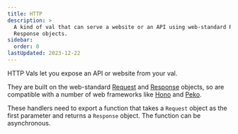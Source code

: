 ```yaml
---
title: HTTP
description: >
  A kind of val that can serve a website or an API using web-standard Request &
  Response objects.
sidebar:
  order: 0
lastUpdated: 2023-12-22
---
```



HTTP Vals let you expose an API or website from your val.

They are built on the web-standard
[Request](https://developer.mozilla.org/en-US/docs/Web/API/Request) and
[Response](https://developer.mozilla.org/en-US/docs/Web/API/Response) objects,
so are compatible with a number of web frameworks like
[Hono](https://hono.dev/) and [Peko](https://github.com/sejori/peko).

These handlers need to export a function that takes a `Request` object
as the first parameter and returns a `Response` object. The function
can be asynchronous.

<Val url="https://www.val.town/embed/maxm/exampleHTTP" />

<LinkCard title="Basic examples" href="/types/http/basic-examples" />

<LinkCard title="Routing" href="/types/http/routing" />

<LinkCard title="Rendering HTML & JSX" href="/types/http/jsx" />

<LinkCard title="Early-returning responses" href="/types/http/early-return" />

<LinkCard title="Migrating Deprecated HTTP Vals" href="/types/http/httpnext" />

